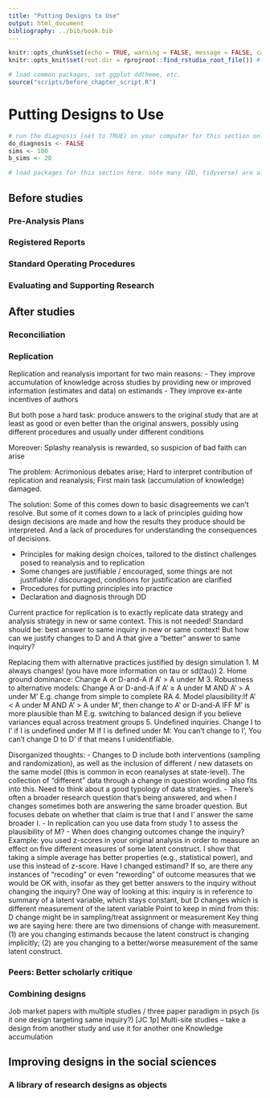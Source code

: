 ```yaml
---
title: "Putting Designs to Use"
output: html_document
bibliography: ../bib/book.bib 
---
```


<!-- note do_bookdown is set in index.rmd, so we know if you're running just this .Rmd or compiling the book-->
```r
knitr::opts_chunk$set(echo = TRUE, warning = FALSE, message = FALSE, cache = FALSE)
knitr::opts_knit$set(root.dir = rprojroot::find_rstudio_root_file()) # files are all relative to RStudio project home
```

```r
# load common packages, set ggplot ddtheme, etc.
source("scripts/before_chapter_script.R")
```

<!-- start post here, do not edit above -->

# Putting Designs to Use

<!-- make sure to rename the section title below -->

```r
# run the diagnosis (set to TRUE) on your computer for this section only before pushing to Github. no diagnosis will ever take place on github.
do_diagnosis <- FALSE
sims <- 100
b_sims <- 20
```

```r
# load packages for this section here. note many (DD, tidyverse) are already available, see scripts/package-list.R
```


## Before studies

### Pre-Analysis Plans

### Registered Reports

### Standard Operating Procedures

### Evaluating and Supporting Research

## After studies

### Reconciliation

### Replication

Replication and reanalysis important for two main reasons: 
- They improve accumulation of knowledge across studies by providing new or improved information (estimates and data) on estimands
- They improve ex-ante incentives of authors

But both pose a hard task: produce answers to the original study that are at least as good or even better than the original answers, possibly using different procedures and usually under different conditions

Moreover: Splashy reanalysis is rewarded, so suspicion of bad faith can arise

The problem: Acrimonious debates arise; Hard to interpret contribution of replication and reanalysis; First main task (accumulation of knowledge) damaged.

The solution: Some of this comes down to basic disagreements we can't resolve. But some of it comes down to a lack of principles guiding how design decisions are made and how the results they produce should be interpreted. And a lack of procedures for understanding the consequences of decisions.

- Principles for making design choices, tailored to the distinct challenges posed to reanalysis and to replication
- Some changes are justifiable / encouraged, some things are not justifiable / discouraged, conditions for justification are clarified
- Procedures for putting principles into practice 
- Declaration and diagnosis through DD

Current practice for replication is to exactly replicate data strategy and analysis strategy in new or same context. This is not needed! Standard should be: best answer to same inquiry in new or same context! But how can we justify changes to D and A that give a "better" answer to same inquiry?


Replacing them with alternative practices justified by design simulation
1. M always changes! (you have more information on tau or sd(tau))
2. Home ground dominance: Change A or D-and-A if A’ > A under M
3. Robustness to alternative models: Change A or D-and-A if A’ ≥ A under M AND A’ > A under M’ E.g. change from simple to complete RA
4. Model plausibility:If A’ < A under M AND A’ > A under M’, then change to A' or D-and-A IFF M' is more plausible than M E.g. switching to balanced design if you believe variances equal across treatment groups
5. Undefined inquiries. Change I to I’ if I is undefined under M If I is defined under M: You can’t change to I’, You can’t change D to D’ if that means I unidentifiable.

Disorganized thoughts:
- Changes to D include both interventions (sampling and randomization), as well as the inclusion of different / new datasets on the same model (this is common in econ reanalyses at state-level). The collection of "different" data through a change in question wording also fits into this. Need to think about a good typology of data strategies.
- There’s often a broader research question that’s being answered, and when I changes sometimes both are answering the same broader question. But focuses debate on whether that claim is true that I and I’ answer the same broader I. 
- In replication can you use data from study 1 to assess the plausibility of M?
- When does changing outcomes change the inquiry?
Example: you used z-scores in your original analysis in order to measure an effect on five different measures of some latent construct. I show that taking a simple average has better properties (e.g., statistical power), and use this instead of z-score. Have I changed estimand? If so, are there any instances of "recoding" or even "rewording" of outcome measures that we would be OK with, insofar as they get better answers to the inquiry without changing the inquiry?
One way of looking at this: inquiry is in reference to summary of a latent variable, which stays constant, but D changes which is different measurement of the latent variable
Point to keep in mind from this: D change might be in sampling/treat assignment or measurement
Key thing we are saying here: there are two dimensions of change with measurement. (1) are you changing estimands because the latent construct is changing implicitly; (2) are you changing to a better/worse measurement of the same latent construct.


### Peers: Better scholarly critique

### Combining designs


Job market papers with multiple studies / three paper paradigm in psych (is it one design targeting same inquiry?) [JC 1p]
Multi-site studies – take a design from another study and use it for another one
Knowledge accumulation


## Improving designs in the social sciences

### A library of research designs as objects

